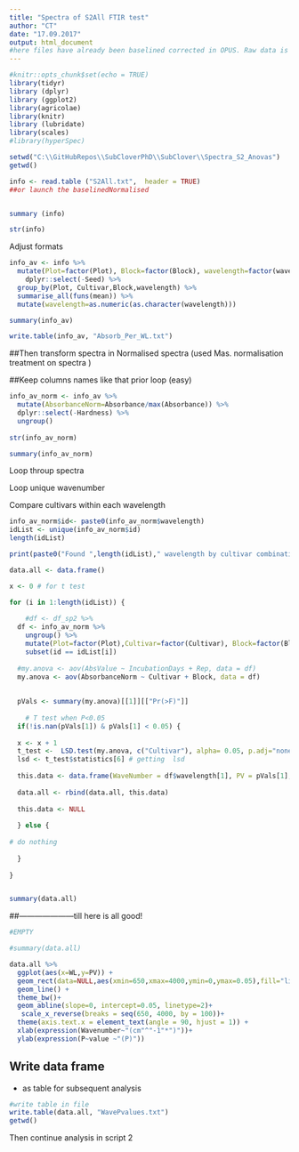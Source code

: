 ```yaml
---
title: "Spectra of S2All FTIR test"
author: "CT"
date: "17.09.2017"
output: html_document
#here files have already been baselined corrected in OPUS. Raw data is on folder Bionami Maatrix 25.04; worksheet Columns to R. In this script the analysis of wavenumber ranges and ANOVAS.
---
```



```r
#knitr::opts_chunk$set(echo = TRUE)
library(tidyr)
library (dplyr)
library (ggplot2)
library(agricolae)
library(knitr)
library (lubridate)
library(scales)
#library(hyperSpec)

```


```r
setwd("C:\\GitHubRepos\\SubCloverPhD\\SubClover\\Spectra_S2_Anovas")
getwd()

info <- read.table ("S2All.txt",  header = TRUE)
##or launch the baselinedNormalised 


summary (info)

```
```r
str(info)
```


Adjust formats 

```r

info_av <- info %>%
  mutate(Plot=factor(Plot), Block=factor(Block), wavelength=factor(wavelength)) %>%
    dplyr::select(-Seed) %>%
  group_by(Plot, Cultivar,Block,wavelength) %>%
  summarise_all(funs(mean)) %>%
  mutate(wavelength=as.numeric(as.character(wavelength))) 

summary(info_av)

write.table(info_av, "Absorb_Per_WL.txt")

```

##Then transform spectra in Normalised spectra (used Mas. normalisation treatment on spectra )

##Keep columns names like that prior loop (easy) 


```r
info_av_norm <- info_av %>%
  mutate(AbsorbanceNorm=Absorbance/max(Absorbance)) %>%
  dplyr::select(-Hardness) %>%
  ungroup()
 
str(info_av_norm)

```
```r
summary(info_av_norm)
```



Loop throup spectra

Loop unique wavenumber 

Compare cultivars within each wavelength

```r

info_av_norm$id<- paste0(info_av_norm$wavelength)
idList <- unique(info_av_norm$id) 
length(idList)

print(paste0("Found ",length(idList)," wavelength by cultivar combinations to loop"))

data.all <- data.frame()

x <- 0 # for t test

for (i in 1:length(idList)) {
  
    #df <- df_sp2 %>%
  df <- info_av_norm %>%
    ungroup() %>%
    mutate(Plot=factor(Plot),Cultivar=factor(Cultivar), Block=factor(Block)) %>%
    subset(id == idList[i])
  
  #my.anova <- aov(AbsValue ~ IncubationDays + Rep, data = df)
  my.anova <- aov(AbsorbanceNorm ~ Cultivar + Block, data = df)
    
   
  pVals <- summary(my.anova)[[1]][["Pr(>F)"]]
 
    # T test when P<0.05
  if(!is.nan(pVals[1]) & pVals[1] < 0.05) {
  
  x <- x + 1
  t_test <-  LSD.test(my.anova, c("Cultivar"), alpha= 0.05, p.adj="none")
  lsd <- t_test$statistics[6] # getting  lsd
  
  this.data <- data.frame(WaveNumber = df$wavelength[1], PV = pVals[1], LSD = lsd, Count=x)
  
  data.all <- rbind(data.all, this.data)
  
  this.data <- NULL
  
  } else {
    
# do nothing
   
  }
  
}



```
```r
summary(data.all)
```


##---------------------till here is all good!
```r


#EMPTY
```

```r
#summary(data.all)


```

```r
data.all %>%
  ggplot(aes(x=WL,y=PV)) +
  geom_rect(data=NULL,aes(xmin=650,xmax=4000,ymin=0,ymax=0.05),fill="lightpink", alpha = 0.01) +
  geom_line() +
  theme_bw()+
  geom_abline(slope=0, intercept=0.05, linetype=2)+
   scale_x_reverse(breaks = seq(650, 4000, by = 100))+
  theme(axis.text.x = element_text(angle = 90, hjust = 1)) +
  xlab(expression(Wavenumber~"(cm"^"-1"*")"))+
  ylab(expression(P~value ~"(P)"))
```

## Write data frame 

- as table for subsequent analysis 

```r

#write table in file 
write.table(data.all, "WavePvalues.txt")
getwd()
```

Then continue analysis in script 2 

